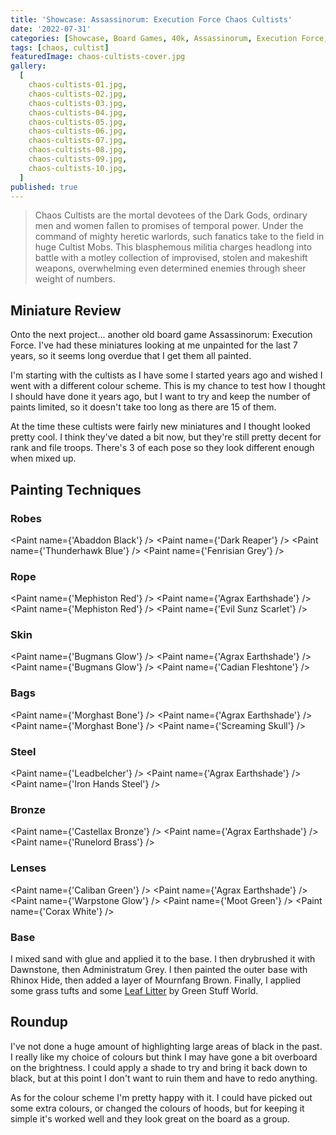```yaml
---
title: 'Showcase: Assassinorum: Execution Force Chaos Cultists'
date: '2022-07-31'
categories: [Showcase, Board Games, 40k, Assassinorum, Execution Force, Chaos]
tags: [chaos, cultist]
featuredImage: chaos-cultists-cover.jpg
gallery:
  [
    chaos-cultists-01.jpg,
    chaos-cultists-02.jpg,
    chaos-cultists-03.jpg,
    chaos-cultists-04.jpg,
    chaos-cultists-05.jpg,
    chaos-cultists-06.jpg,
    chaos-cultists-07.jpg,
    chaos-cultists-08.jpg,
    chaos-cultists-09.jpg,
    chaos-cultists-10.jpg,
  ]
published: true
---
```


> Chaos Cultists are the mortal devotees of the Dark Gods, ordinary men and women fallen to promises of temporal
> power. Under the command of mighty heretic warlords, such fanatics take to the field in huge Cultist Mobs. This
> blasphemous militia charges headlong into battle with a motley collection of improvised, stolen and makeshift weapons,
> overwhelming even determined enemies through sheer weight of numbers.

## Miniature Review

Onto the next project... another old board game Assassinorum: Execution Force. I've had these miniatures looking at me
unpainted for the last 7 years, so it seems long overdue that I get them all painted.

I'm starting with the cultists as I have some I started years ago and wished I went with a different colour scheme.
This is my chance to test how I thought I should have done it years ago, but I want to try and keep the number of
paints limited, so it doesn't take too long as there are 15 of them.

At the time these cultists were fairly new miniatures and I thought looked pretty cool. I think they've dated a bit now,
but they're still pretty decent for rank and file troops. There's 3 of each pose so they look different enough when
mixed up.

## Painting Techniques

### Robes
<Paint name={'Abaddon Black'} />
<Paint name={'Dark Reaper'} />
<Paint name={'Thunderhawk Blue'} />
<Paint name={'Fenrisian Grey'} />

### Rope
<Paint name={'Mephiston Red'} />
<Paint name={'Agrax Earthshade'} />
<Paint name={'Mephiston Red'} />
<Paint name={'Evil Sunz Scarlet'} />

### Skin
<Paint name={'Bugmans Glow'} />
<Paint name={'Agrax Earthshade'} />
<Paint name={'Bugmans Glow'} />
<Paint name={'Cadian Fleshtone'} />

### Bags
<Paint name={'Morghast Bone'} />
<Paint name={'Agrax Earthshade'} />
<Paint name={'Morghast Bone'} />
<Paint name={'Screaming Skull'} />

### Steel
<Paint name={'Leadbelcher'} />
<Paint name={'Agrax Earthshade'} />
<Paint name={'Iron Hands Steel'} />

### Bronze
<Paint name={'Castellax Bronze'} />
<Paint name={'Agrax Earthshade'} />
<Paint name={'Runelord Brass'} />

### Lenses
<Paint name={'Caliban Green'} />
<Paint name={'Agrax Earthshade'} />
<Paint name={'Warpstone Glow'} />
<Paint name={'Moot Green'} />
<Paint name={'Corax White'} />

### Base

I mixed sand with glue and applied it to the base. I then drybrushed it with Dawnstone, then Administratum Grey.
I then painted the outer base with Rhinox Hide, then added a layer of Mournfang Brown.
Finally, I applied some grass tufts and some
[Leaf Litter](http://www.greenstuffworld.com/en/model-leaves/277-leaf-scatter-litter-natural-leaves.html)
by Green Stuff World.

## Roundup

I've not done a huge amount of highlighting large areas of black in the past. I really like my choice of colours but
think I may have gone a bit overboard on the brightness. I could apply a shade to try and bring it back down to black,
but at this point I don't want to ruin them and have to redo anything.

As for the colour scheme I'm pretty happy with it. I could have picked out some extra colours, or changed the colours
of hoods, but for keeping it simple it's worked well and they look great on the board as a group.